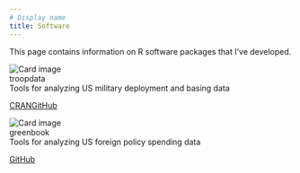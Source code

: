 ---
# Display name
title: Software
---

This page contains information on R software packages that I've developed.
 
<div class="row">

<div class="column">

<div class="card-github">
  <img class="card-github-img-top" src="/media/troopdata-hex-logo.png" alt="Card image">
  <div class="card-github-header">troopdata</div>
  <div class="card-github-body">Tools for analyzing US military deployment and basing data</div>
  <div class="card-links">
  <a href="https://cran.r-project.org/package=troopdata" class="card-link">CRAN</a><a href="https://github.com/meflynn/troopdata" class="card-link">GitHub</a>
</div>
</div>

</div>

<div class="column">

<div class="card-github">
  <img class="card-github-img-top" src="/media/greenbook-hex-logo.png" alt="Card image">
  <div class="card-github-header">greenbook</div>
  <div class="card-github-body">Tools for analyzing US foreign policy spending data</div>
  <div class="card-links">
  <a href="https://github.com/meflynn/greenbook" class="card-link">GitHub</a> 
</div>
</div>
 

</div>
</div>


